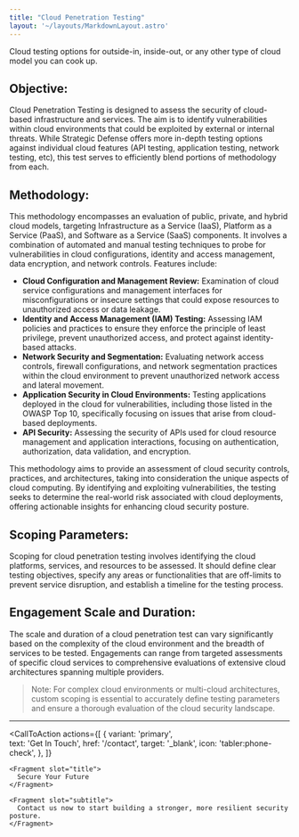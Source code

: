 ```yaml
---
title: "Cloud Penetration Testing"
layout: '~/layouts/MarkdownLayout.astro'
---
```


Cloud testing options for outside-in, inside-out, or any other type of cloud model you can cook up.

## Objective:

Cloud Penetration Testing is designed to assess the security of cloud-based infrastructure and services. The aim is to identify vulnerabilities within cloud environments that could be exploited by external or internal threats. While Strategic Defense offers more in-depth testing options against individual cloud features (API testing, application testing, network testing, etc), this test serves to efficiently blend portions of methodology from each. 

## Methodology:
This methodology encompasses an evaluation of public, private, and hybrid cloud models, targeting Infrastructure as a Service (IaaS), Platform as a Service (PaaS), and Software as a Service (SaaS) components. It involves a combination of automated and manual testing techniques to probe for vulnerabilities in cloud configurations, identity and access management, data encryption, and network controls. Features include:
 
- **Cloud Configuration and Management Review:** Examination of cloud service configurations and management interfaces for misconfigurations or insecure settings that could expose resources to unauthorized access or data leakage.
- **Identity and Access Management (IAM) Testing:** Assessing IAM policies and practices to ensure they enforce the principle of least privilege, prevent unauthorized access, and protect against identity-based attacks.
- **Network Security and Segmentation:** Evaluating network access controls, firewall configurations, and network segmentation practices within the cloud environment to prevent unauthorized network access and lateral movement.
- **Application Security in Cloud Environments:** Testing applications deployed in the cloud for vulnerabilities, including those listed in the OWASP Top 10, specifically focusing on issues that arise from cloud-based deployments.
- **API Security:** Assessing the security of APIs used for cloud resource management and application interactions, focusing on authentication, authorization, data validation, and encryption.
 
This methodology aims to provide an assessment of cloud security controls, practices, and architectures, taking into consideration the unique aspects of cloud computing. By identifying and exploiting vulnerabilities, the testing seeks to determine the real-world risk associated with cloud deployments, offering actionable insights for enhancing cloud security posture.

## Scoping Parameters:
Scoping for cloud penetration testing involves identifying the cloud platforms, services, and resources to be assessed. It should define clear testing objectives, specify any areas or functionalities that are off-limits to prevent service disruption, and establish a timeline for the testing process.

## Engagement Scale and Duration:
The scale and duration of a cloud penetration test can vary significantly based on the complexity of the cloud environment and the breadth of services to be tested. Engagements can range from targeted assessments of specific cloud services to comprehensive evaluations of extensive cloud architectures spanning multiple providers.

> Note: For complex cloud environments or multi-cloud architectures, custom scoping is essential to accurately define testing parameters and ensure a thorough evaluation of the cloud security landscape.

---

  
  <CallToAction
    actions={[
      {
        variant: 'primary',  
        text: 'Get In Touch',
        href: '/contact',
        target: '_blank',
        icon: 'tabler:phone-check',
      },
    ]}  
  >
    <Fragment slot="title">
      Secure Your Future
    </Fragment>
    
    <Fragment slot="subtitle">
      Contact us now to start building a stronger, more resilient security posture.
    </Fragment>  
  </CallToAction>

